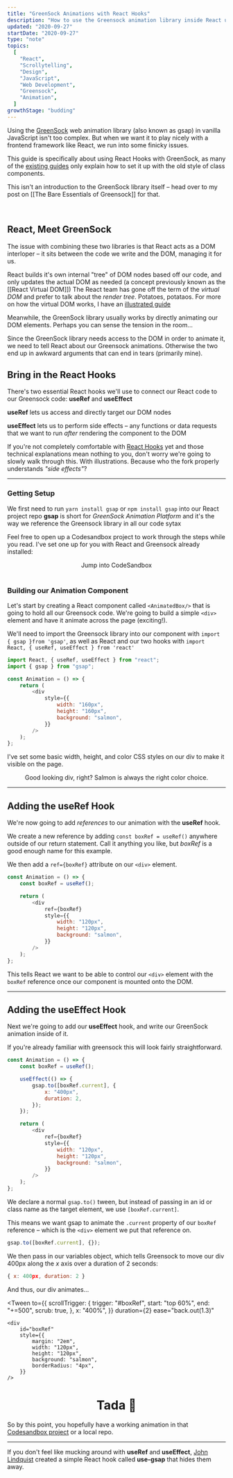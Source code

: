 ```yaml
---
title: "GreenSock Animations with React Hooks"
description: "How to use the Greensock animation library inside React using React hooks"
updated: "2020-09-27"
startDate: "2020-09-27"
type: "note"
topics:
  [
    "React",
    "Scrollytelling",
    "Design",
    "JavaScript",
    "Web Development",
    "Greensock",
    "Animation",
  ]
growthStage: "budding"
---
```



<IntroParagraph>Using the [GreenSock](https://greensock.com/) web animation library (also known as gsap) in vanilla JavaScript isn't too complex. But when we want it to play nicely with a frontend framework like React, we run into some finicky issues.</IntroParagraph>

This guide is specifically about using React Hooks with GreenSock, as many of the [existing guides](https://greensock.com/react/) only explain how to set it up with the old style of class components.

This isn't an introduction to the GreenSock library itself – head over to my post on [[The Bare Essentials of Greensock]] for that.

<br />

## React, Meet GreenSock

The issue with combining these two libraries is that React acts as a DOM interloper – it sits between the code we write and the DOM, managing it for us.

React builds it's own internal "tree" of DOM nodes based off our code, and only updates the actual DOM as needed (a concept previously known as the [[React Virtual DOM]]) <Footnote idName={1}>The React team has gone off the term of the _virtual DOM_ and prefer to talk about the _render tree_. Potatoes, potataos. For more on how the virtual DOM works, I have an [illustrated guide](/react-vdom)</Footnote>

<RemoteImage
	alt="A diagram of React generating all the DOM nodes for us"
	src="https://res.cloudinary.com/dg3gyk0gu/image/upload/c_scale,f_auto,q_auto:best,w_1400/v1600973172/maggieappleton.com/notes/gsap/react-greensock-2.png"
/>

Meanwhile, the GreenSock library usually works by directly animating our DOM elements. Perhaps you can sense the tension in the room...

Since the GreenSock library needs access to the DOM in order to animate it, we need to tell React about our Greensock animations. Otherwise the two end up in awkward arguments that can end in tears (primarily mine).

## Bring in the React Hooks

There's two essential React hooks we'll use to connect our React code to our Greensock code: **useRef** and **useEffect**

<SimpleCard>

**useRef** lets us access and directly target our DOM nodes

**useEffect** lets us to perform side effects – any functions or data requests that we want to run _after_ rendering the component to the DOM

</SimpleCard>

If you're not completely comfortable with [React Hooks](https://www.freecodecamp.org/news/beginners-guide-to-using-react-hooks/) yet and those technical explanations mean nothing to you, don't worry we're going to slowly walk through this. With illustrations. Because who the fork properly understands _"side effects"_?

---

### Getting Setup

We first need to run `yarn install gsap` or `npm install gsap` into our React project repo <Footnote idName={2}>**gsap** is short for _GreenSock Animation Platform_ and it's the way we reference the Greensock library in all our code sytax</Footnote>

<SimpleCard>

Feel free to open up a Codesandbox project to work through the steps while you read. I've set one up for you with React and Greensock already installed:

<Center>
	<ButtonLink href="https://codesandbox.io/s/reacthooks-greensock-demo-xjoti?file=/src/AnimatedBox.js">
		Jump into CodeSandbox
	</ButtonLink>
</Center>

</SimpleCard>

<br />

### Building our Animation Component

Let's start by creating a React component called `<AnimatedBox/>` that is going to hold all our Greensock code. We're going to build a simple `<div>` element and have it animate across the page (exciting!).

We'll need to import the Greensock library into our component with `import { gsap }from 'gsap'`, as well as React and our two hooks with `import React, { useRef, useEffect } from 'react'`

```js
import React, { useRef, useEffect } from "react";
import { gsap } from "gsap";

const Animation = () => {
	return (
		<div
			style={{
				width: "160px",
				height: "160px",
				background: "salmon",
			}}
		/>
	);
};
```

I've set some basic width, height, and color CSS styles on our div to make
it visible on the page.

<p>
	<div
		style={{
			margin: "2em auto",
			width: "120px",
			height: "120px",
			background: "salmon",
			borderRadius: "4px",
		}}
	/>
</p>

<Center>

Good looking div, right? Salmon is always the right color choice.

</Center>

---

## Adding the useRef Hook

We're now going to add _references_ to our animation with the **useRef** hook.

We create a new reference by adding `const boxRef = useRef()` anywhere outside of our return statement. Call it anything you like, but _boxRef_ is a good enough name for this example.

We then add a `ref={boxRef}` attribute on our `<div>` element.

```js
const Animation = () => {
	const boxRef = useRef();

	return (
		<div
			ref={boxRef}
			style={{
				width: "120px",
				height: "120px",
				background: "salmon",
			}}
		/>
	);
};
```

This tells React we want to be able to control our `<div>` element with the `boxRef` reference once our component is mounted onto the DOM.

---

## Adding the useEffect Hook

Next we're going to add our **useEffect** hook, and write our GreenSock animation inside of it.

If you're already familiar with greensock this will look fairly straightforward.

```js
const Animation = () => {
	const boxRef = useRef();

	useEffect(() => {
		gsap.to([boxRef.current], {
			x: "400px",
			duration: 2,
		});
	});

	return (
		<div
			ref={boxRef}
			style={{
				width: "120px",
				height: "120px",
				background: "salmon",
			}}
		/>
	);
};
```

We declare a normal `gsap.to()` tween, but instead of passing in an id or class name as the target element, we use `[boxRef.current]`.

This means we want gsap to animate the `.current` property of our `boxRef` reference – which is the `<div>` element we put that reference on.

```js
gsap.to([boxRef.current], {});
```

We then pass in our variables object, which tells Greensock to move our div 400px along the _x_ axis over a duration of 2 seconds:

```js
{ x: 400px, duration: 2 }
```

And thus, our div animates...

<p>

<Tween
	to={{
		scrollTrigger: {
			trigger: "#boxRef",
			start: "top 60%",
			end: "+=500",
			scrub: true,
		},
		x: "400%",
	}}
	duration={2}
	ease="back.out(1.3)"
>
	<div
		id="boxRef"
		style={{
			margin: "2em",
			width: "120px",
			height: "120px",
			background: "salmon",
			borderRadius: "4px",
		}}
	/>
</Tween>

</p>

<Center>

# Tada <span>🎉</span>

</Center>

So by this point, you hopefully have a working animation in that [Codesandbox project](https://codesandbox.io/s/reacthooks-greensock-demo-xjoti?file=/src/AnimatedBox.js) or a local repo.

---

If you don't feel like mucking around with **useRef** and **useEffect**, [John Lindquist](https://johnlindquist.com/use-greensock-with-react-hooks/) created a simple React hook called **use-gsap** that hides them away.
